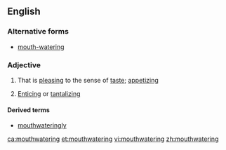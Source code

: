 ==English==

===Alternative forms===
* [[mouth-watering]]

===Adjective===
{{en-adj}}

# That is [[pleasing]] to the sense of [[taste]]; [[appetizing]]
# {{context|by extension|lang=en}} [[enticing|Enticing]] or [[tantalizing]]

====Derived terms====
* [[mouthwateringly]]

[[ca:mouthwatering]]
[[et:mouthwatering]]
[[vi:mouthwatering]]
[[zh:mouthwatering]]